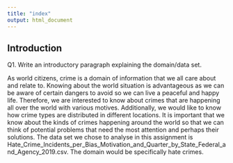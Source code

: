 ---
title: "index"
output: html_document
---

## Introduction
Q1. Write an introductory paragraph explaining the domain/data set.

As world citizens, crime is a domain of information that we all care about and relate to. Knowing about the world situation is advantageous as we can be aware of certain dangers to avoid so we can live a peaceful and happy life. Therefore, we are interested to know about crimes that are happening all over the world with various motives. Additionally, we would like to know how crime types are distributed in different locations. It is important that we know about the kinds of crimes happening around the world so that we can think of potential problems that need the most attention and perhaps their solutions. The data set we chose to analyse in this assignment is Hate_Crime_Incidents_per_Bias_Motivation_and_Quarter_by_State_Federal_and_Agency_2019.csv. The domain would be specifically hate crimes.
